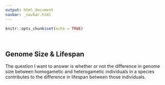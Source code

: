 ```yaml
---
output: html_document
navbar: _navbar.html
---
```


```r
knitr::opts_chunk$set(echo = TRUE)
```

<br>

## Genome Size & Lifespan

The question I want to answer is whether or not the difference in genome size between homogametic and heterogametic individuals in a species contributes to the difference in lifespan between those individuals.